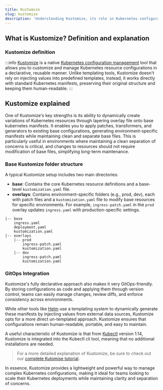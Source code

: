 ```yaml
---
title: Kuztomize
slug: kustomize
description: 'Understanding Kustomize, its role in Kubernetes configuration management, and how it simplifies the process of creating and managing Kubernetes resources'
---
```





## What is Kustomize? Definition and explanation

### Kustomize definition

:::info
[Kustomize](https://kustomize.io/) is a native [Kubernetes configuration management](/glossary/kubernetes-configuration-management/) tool that allows you to customize and manage Kubernetes resource configurations in a declarative, reusable manner. Unlike templating tools, Kustomize doesn't rely on injecting values into predefined templates, instead, it works directly with standard Kubernetes manifests, preserving their original structure and keeping them human-readable.
:::

<DefaultCTA />

## Kustomize explained

One of Kustomize's key strengths is its ability to dynamically create variations of Kubernetes resources through layering overlay file onto base kubernetes manifests. It enables you to apply patches, transformers, and generators to existing base configurations, generating environment-specific manifests while maintaining clean and separate base files. This is particularly useful in environments where maintaining a clean separation of concerns is critical, and changes to resources should not require modification of base files, simplifying long-term maintenance.

### Base Kustomize folder structure


A typical Kustomize setup includes two main directories:

- **base**: Contains the core Kubernetes resource definitions and a base-level `kustomization.yaml` file.
- **overlays**: Contains environment-specific folders (e.g., prod, dev), each with patch files and a `kustomization.yaml` file to modify base resources for specific environments. For example, `ingress-patch.yaml` in the `prod` overlay updates `ingress.yaml` with production-specific settings.

```
|-- base
    ingress.yaml
    deployment.yaml
    kustomization.yaml
|-- overlays
    |-- prod
        ingress-patch.yaml
        kustomization.yaml
    |-- dev
        ingress-patch.yaml
        kustomization.yaml
```

### GitOps Integration

Kustomize's fully declarative approach also makes it very GitOps-friendly. By storing configurations as code and applying them through version control, teams can easily manage changes, review diffs, and enforce consistency across environments.

While other tools like [Helm](/blog/what-is-helm-in-kubernetes/) use a templating system to dynamically generate these manifests by injecting values from external data sources, Kustomize opts for a more direct un-templated approach. Kustomize ensures that configurations remain human-readable, portable, and easy to maintain.

A useful characteristic of Kustomize is that from [Kubectl](/glossary/kubernetes/#kubectl) version 1.14, Kustomize is integrated into the Kubectl cli tool, meaning that no additional installations are needed.

> For a more detailed explanation of Kustomize, be sure to check out our [complete Kutomise tutorial](/blog/patching-with-kustomize/).

In essence, Kustomize provides a lightweight and powerful way to manage complex Kubernetes configurations, making it ideal for teams looking to scale their Kubernetes deployments while maintaining clarity and separation of concerns.

<DefaultCTA />
